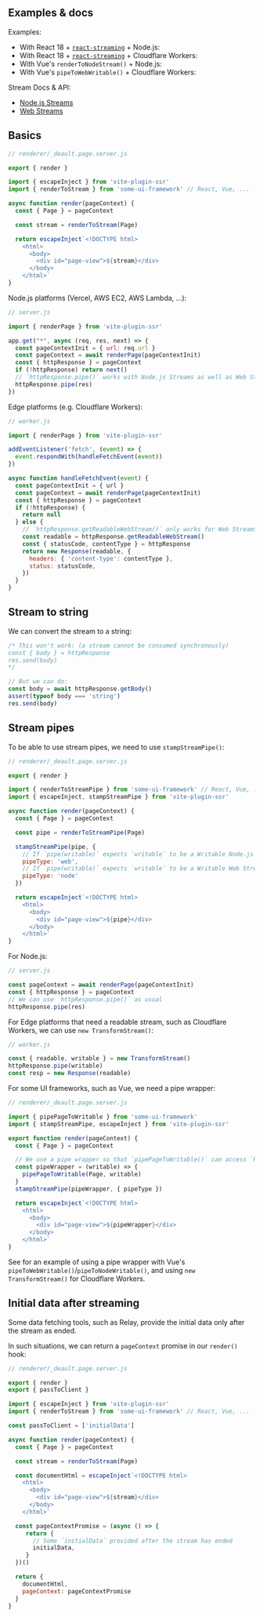 

## Examples & docs

Examples:
 - With React 18 + [`react-streaming`](https://github.com/brillout/react-streaming) + Node.js: <RepoLink path='/examples/react-full/' />
 - With React 18 + [`react-streaming`](https://github.com/brillout/react-streaming) + Cloudflare Workers: <RepoLink path='/examples/cloudflare-workers-react/' />
 - With Vue's `renderToNodeStream()` + Node.js: <RepoLink path='/examples/vue-full/' />
 - With Vue's `pipeToWebWritable()` + Cloudflare Workers: <RepoLink path='/examples/cloudflare-workers-vue/' />

Stream Docs & API:
 - [Node.js Streams](https://nodejs.org/api/stream.html)
 - [Web Streams](https://developer.mozilla.org/en-US/docs/Web/API/Streams_API)


## Basics

```js
// renderer/_deault.page.server.js

export { render }

import { escapeInject } from 'vite-plugin-ssr'
import { renderToStream } from 'some-ui-framework' // React, Vue, ...

async function render(pageContext) {
  const { Page } = pageContext

  const stream = renderToStream(Page)

  return escapeInject`<!DOCTYPE html>
    <html>
      <body>
        <div id="page-view">${stream}</div>
      </body>
    </html>`
}
```

Node.js platforms (Vercel, AWS EC2, AWS Lambda, ...):

```js
// server.js

import { renderPage } from 'vite-plugin-ssr'

app.get("*", async (req, res, next) => {
  const pageContextInit = { url: req.url }
  const pageContext = await renderPage(pageContextInit)
  const { httpResponse } = pageContext
  if (!httpResponse) return next()
  // `httpResponse.pipe()` works with Node.js Streams as well as Web Streams.
  httpResponse.pipe(res)
})
```

Edge platforms (e.g. Cloudflare Workers):

```js
// worker.js

import { renderPage } from 'vite-plugin-ssr'

addEventListener('fetch', (event) => {
  event.respondWith(handleFetchEvent(event))
})

async function handleFetchEvent(event) {
  const pageContextInit = { url }
  const pageContext = await renderPage(pageContextInit)
  const { httpResponse } = pageContext
  if (!httpResponse) {
    return null
  } else {
    // `httpResponse.getReadableWebStream()` only works for Web Streams
    const readable = httpResponse.getReadableWebStream()
    const { statusCode, contentType } = httpResponse
    return new Response(readable, {
      headers: { 'content-type': contentType },
      status: statusCode,
    })
  }
}
```


## Stream to string

We can convert the stream to a string:

```js
/* This won't work: (a stream cannot be consumed synchronously)
const { body } = httpResponse
res.send(body)
*/

// But we can do:
const body = await httpResponse.getBody()
assert(typeof body === 'string')
res.send(body)
```

## Stream pipes

To be able to use stream pipes, we need to use `stampStreamPipe()`:

```js
// renderer/_deault.page.server.js

export { render }

import { renderToStreamPipe } from 'some-ui-framework' // React, Vue, ...
import { escapeInject, stampStreamPipe } from 'vite-plugin-ssr'

async function render(pageContext) {
  const { Page } = pageContext

  const pipe = renderToStreamPipe(Page)

  stampStreamPipe(pipe, {
    // If `pipe(writable)` expects `writable` to be a Writable Node.js Stream
    pipeType: 'web',
    // If `pipe(writable)` expects `writable` to be a Writable Web Stream
    pipeType: 'node'
  })

  return escapeInject`<!DOCTYPE html>
    <html>
      <body>
        <div id="page-view">${pipe}</div>
      </body>
    </html>`
}
```

For Node.js:

```js
// server.js

const pageContext = await renderPage(pageContextInit)
const { httpResponse } = pageContext
// We can use `httpResponse.pipe()` as usual
httpResponse.pipe(res)
```

For Edge platforms that need a readable stream, such as Cloudflare Workers, we can use `new TransformStream()`:

```js
// worker.js

const { readable, writable } = new TransformStream()
httpResponse.pipe(writable)
const resp = new Response(readable)
```

For some UI frameworks, such as Vue, we need a pipe wrapper:

```js
// renderer/_deault.page.server.js

import { pipePageToWritable } from 'some-ui-framework'
import { stampStreamPipe, escapeInject } from 'vite-plugin-ssr'

export function render(pageContext) {
  const { Page } = pageContext

  // We use a pipe wrapper so that `pipePageToWritable()` can access `Page`
  const pipeWrapper = (writable) => {
    pipePageToWritable(Page, writable)
  }
  stampStreamPipe(pipeWrapper, { pipeType })

  return escapeInject`<!DOCTYPE html>
    <html>
      <body>
        <div id="page-view">${pipeWrapper}</div>
      </body>
    </html>`
}
```

See <RepoLink path='/examples/cloudflare-workers-vue' /> for an example of using a pipe wrapper with Vue's `pipeToWebWritable()`/`pipeToNodeWritable()`, and using `new TransformStream()` for Cloudflare Workers.


## Initial data after streaming

Some data fetching tools, such as <Link href="/relay" text="Relay">Relay</Link>, provide the initial data only after the stream as ended.

In such situations, we can return a `pageContext` promise in our `render()` hook:

```js
// renderer/_deault.page.server.js

export { render }
export { passToClient }

import { escapeInject } from 'vite-plugin-ssr'
import { renderToStream } from 'some-ui-framework' // React, Vue, ...

const passToClient = ['initialData']

async function render(pageContext) {
  const { Page } = pageContext

  const stream = renderToStream(Page)

  const documentHtml = escapeInject`<!DOCTYPE html>
    <html>
      <body>
        <div id="page-view">${stream}</div>
      </body>
    </html>`

  const pageContextPromise = (async () => {
     return {
       // Some `initialData` provided after the stream has ended
       initialData,
     }
  })()

  return {
    documentHtml,
    pageContext: pageContextPromise
  }
}
```
